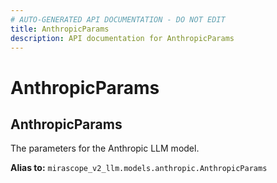 ```yaml
---
# AUTO-GENERATED API DOCUMENTATION - DO NOT EDIT
title: AnthropicParams
description: API documentation for AnthropicParams
---
```


# AnthropicParams

## <ApiType type="Alias" path="models/context/AnthropicParams" symbolName="AnthropicParams" /> AnthropicParams

The parameters for the Anthropic LLM model.


**Alias to:** `mirascope_v2_llm.models.anthropic.AnthropicParams`

